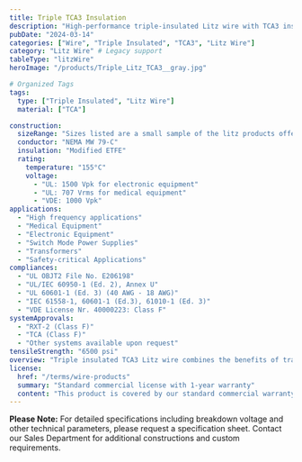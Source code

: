 ```yaml
---
title: Triple TCA3 Insulation
description: "High-performance triple-insulated Litz wire with TCA3 insulation, engineered for high-frequency applications requiring superior insulation properties."
pubDate: "2024-03-14"
categories: ["Wire", "Triple Insulated", "TCA3", "Litz Wire"]
category: "Litz Wire" # Legacy support
tableType: "litzWire"
heroImage: "/products/Triple_Litz_TCA3__gray.jpg"

# Organized Tags
tags:
  type: ["Triple Insulated", "Litz Wire"]
  material: ["TCA"]

construction:
  sizeRange: "Sizes listed are a small sample of the litz products offered. Contact the Sales Department."
  conductor: "NEMA MW 79-C"
  insulation: "Modified ETFE"
  rating:
    temperature: "155°C"
    voltage: 
      - "UL: 1500 Vpk for electronic equipment"
      - "UL: 707 Vrms for medical equipment"
      - "VDE: 1000 Vpk"
applications:
  - "High frequency applications"
  - "Medical Equipment"
  - "Electronic Equipment"
  - "Switch Mode Power Supplies"
  - "Transformers"
  - "Safety-critical Applications"
compliances:
  - "UL OBJT2 File No. E206198"
  - "UL/IEC 60950-1 (Ed. 2), Annex U"
  - "UL 60601-1 (Ed. 3) (40 AWG - 18 AWG)"
  - "IEC 61558-1, 60601-1 (Ed.3), 61010-1 (Ed. 3)"
  - "VDE License Nr. 40000223: Class F"
systemApprovals:
  - "RXT-2 (Class F)"
  - "TCA (Class F)"
  - "Other systems available upon request"
tensileStrength: "6500 psi"
overview: "Triple insulated TCA3 Litz wire combines the benefits of traditional Litz wire construction with enhanced modified ETFE insulation properties, making it ideal for high-frequency applications requiring reinforced insulation. The TCA3 construction provides excellent chemical resistance, high temperature performance, and superior electrical properties."
license:
  href: "/terms/wire-products"
  summary: "Standard commercial license with 1-year warranty"
  content: "This product is covered by our standard commercial warranty for a period of one year from the date of purchase. The warranty covers manufacturing defects and material failures under normal use conditions. Custom modifications or applications outside the specified parameters may void the warranty."
---
```



<TripleInsulatedLitzTable client:load />

**Please Note:** For detailed specifications including breakdown voltage and other technical parameters, please request a specification sheet. Contact our Sales Department for additional constructions and custom requirements. 